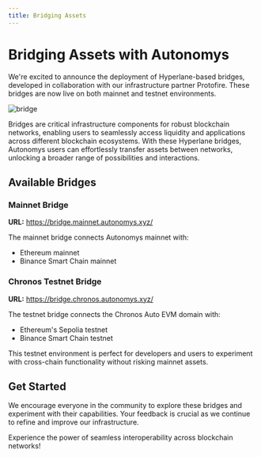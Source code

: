 ```yaml
---
title: Bridging Assets
---
```


# Bridging Assets with Autonomys

We're excited to announce the deployment of Hyperlane-based bridges, developed in collaboration with our infrastructure partner Protofire. These bridges are now live on both mainnet and testnet environments.

![bridge](/developers/bridge-1.png)

Bridges are critical infrastructure components for robust blockchain networks, enabling users to seamlessly access liquidity and applications across different blockchain ecosystems. With these Hyperlane bridges, Autonomys users can effortlessly transfer assets between networks, unlocking a broader range of possibilities and interactions.

## Available Bridges

### Mainnet Bridge

**URL:** https://bridge.mainnet.autonomys.xyz/

The mainnet bridge connects Autonomys mainnet with:
- Ethereum mainnet
- Binance Smart Chain mainnet

### Chronos Testnet Bridge  

**URL:** https://bridge.chronos.autonomys.xyz/

The testnet bridge connects the Chronos Auto EVM domain with:
- Ethereum's Sepolia testnet
- Binance Smart Chain testnet

This testnet environment is perfect for developers and users to experiment with cross-chain functionality without risking mainnet assets.

## Get Started

We encourage everyone in the community to explore these bridges and experiment with their capabilities. Your feedback is crucial as we continue to refine and improve our infrastructure.

Experience the power of seamless interoperability across blockchain networks!